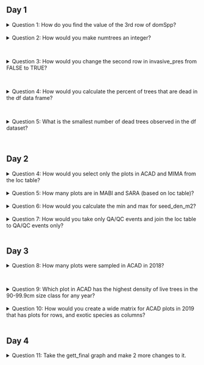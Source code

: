 <h2>Day 1</h2>
<details><summary class='ques2'>Question 1: How do you find the value of the 3rd row of domSpp?</summary>
```r
df[3, c("domSpp")]
```
</details>
<br>
<details><summary class='ques2'>Question 2: How would you make numtrees an integer?</summary> 
```r
df$numtrees <- as.integer(df$numtrees)
str(df)
```
</details>
<br>

<details><summary class='ques2'>Question 3: How would you change the second row in invasive_pres from FALSE to TRUE?</summary> 
```r
df$invasive_pres[2] <- TRUE
head(df)
```
</details>
<br>


<details><summary class='ques2'>Question 4: How would you calculate the percent of trees that are dead in the df data frame?</summary>
```r
# base R version (2 options)
df$numdead <- df$numtrees - df$numLive
df$pctdead <- df$numdead/df$numtrees*100

df$pctdead <- with(df, (numtrees - numLive)/numtrees*100)

# tidyverse version (2 options)
df <- df %>% mutate(numdead = numtrees - numLive,
                    pctdead = numdead/numtrees*100)

df <- df %>% mutate(pctdead = (numtrees - numLive)/numtrees*100)
```
</details>
<br>

<details><summary class='ques2'>Question 5: What is the smallest number of dead trees observed in the df dataset?</summary>
```r
min(df$numdead) # uses numdead column calculated for previous question. 
summary(df$numdead)[1] #Min. is the record summary reports for numeric columns
```
</details>
<br>


<h2>Day 2</h2>
<details><summary class='ques2'>Question 4: How would you select only the plots in ACAD and MIMA from the loc table?</summary>
```r
loc_ACAD <- loc[loc$Unit_ID %in% c("ACAD", "MIMA") & !is.na(loc$Unit_ID),]

loc_VAFO_HOFU_tidy <- loc %>% filter(Unit_ID %in% c("ACAD", "MIMA"))

```
</details>
<br>
<details><summary class='ques2'>Question 5: How many plots are in MABI and SARA (based on loc table)?</summary>
```r
loc_MABI_SARA_tidy <- loc %>% filter(Unit_ID %in% c("MABI", "SARA")) %>% select(Unit_ID, Plot_Number) %>% unique()
nrow(loc_MABI_SARA_tidy)

loc_MABI_SARA_tidy_no_nas <- loc %>% filter(Unit_ID %in% c("MABI", "SARA") & !is.na(Plot_Number)) %>% select(Unit_ID, Plot_Number) %>% unique()
nrow(loc_MABI_SARA_tidy_no_nas)

```

</details>
<br>
<details><summary class='ques2'>Question 6: How would you calculate the min and max for seed_den_m2?</summary>
```r
reg_by_park2 <- regdf %>% group_by(Unit_Code) %>% 
                          summarize(min_seed_dens = min(seed_den_m2),
                          max_seed_dens = max(seed_den_m2))

reg_by_park2
```
</details>
<br>
<details><summary class='ques2'>Question 7: How would you take only QA/QC events and join the loc table to QA/QC events only?</summary>
```r
eventQAQC <- event %>% filter(Event_QAQC == TRUE)
locevent_QAQC <- merge(loc, eventQAQC, by="Location_ID", all.x = F, all.y = T)
```
This is technically a right join, because I'm telling R to take all of the records from the right table (eventQAQC) and only join records in left (loc) table that match. This is just a style preference. I prefer to keep higher level tables to the left of lower level tables (eg tables with 1 to many relationships). The loc (tbl_Locations) table is higher level than the event (tbl_Events) table, because the loc table has the 1 plot record and the event table has the many visits for the plot records. If this is confusing, don't worry about it. You'll just notice that it's the order I generally organize data in my code.  
</details>
<br>
<h2>Day 3</h2>
<details><summary class='ques2'>Question 8: How many plots were sampled in ACAD in 2018?</summary>
```r
acad <- joinLocEvent(park = "ACAD", from = 2018, to = 2018)
length(unique(acad$Plot_Number))
```
</details>
<br>

<details><summary class='ques2'>Question 9: Which plot in ACAD has the highest density of live trees in the 90-99.9cm size class for any year?</summary>
```r
acad_tree_dist <- sumTreeDBHDist(park = "ACAD", status = 'live')

acad_tree_max70 <- acad_tree_dist %>% arrange(desc(d70_79.9))
head(acad_tree_max70) # ACAD-124

# If you wanted to pull out the top record for that size class, you can also do one of the two options below
acad_top_70 <- acad_tree_dist[which.max(acad_tree_dist$d70_79.9),] #The ugly base R approach 
acad_top_70_tidy <- acad_tree_dist %>% arrange(desc(d70_79.9)) %>% slice(1) #The tidyverse approach
head(acad_top_70)
```
</details>
<br>
<details><summary class='ques2'>Question 10: How would you create a wide matrix for ACAD plots in 2019 that has plots for rows, and exotic species as columns?</summary>

```r
acad_exo <- makeSppList(park = "ACAD", from = 2019, to = 2019, speciesType = "exotic") 
acad_exo <- acad_exo %>% mutate(present = ifelse(Exotic == TRUE & !is.na(Exotic), 1, 0))
head(acad_exo)

# Old school spread version
acad_wide_spread <- acad_exo %>% select(Plot_Name, Latin_Name, present) %>% 
                                 arrange(Latin_Name, Plot_Name) %>% 
                                 spread("Latin_Name", "present", fill = 0)

# Newer pivot version
acad_wide_pivot <- acad_exo %>% select(Plot_Name, Latin_Name, present) %>% 
                                arrange(Latin_Name, Plot_Name) %>% 
                                pivot_wider(names_from = "Latin_Name", 
                                            values_from = "present",
                                            values_fill = 0) 

head(acad_wide_pivot)
```
</details>
<br>
<h2>Day 4</h2>
<details><summary class='ques2'>Question 11: Take the gett_final graph and make 2 more changes to it.</summary>

You may have chosen other things to do than I did. Here are a couple of changes to the ggplot bar chart
```r

 ggplot(data = acad_stats, aes(x = size_class_fact, y = mean_dens))+
              geom_bar(stat = 'identity', fill = "steelblue4")+
              geom_errorbar(aes(ymin = mean_dens - se_dens, ymax = mean_dens + se_dens), width = 0.2, lwd = 0.7)+
              labs(x = "Regeneration Size Class", y = "Stems per sq.m")+
              theme_FHM()+
              theme(axis.text.x = element_text(angle = 45, hjust = 1))+ #hjust is centering horizontally
              scale_x_discrete(labels = c('15-30cm', '30-100cm', '100-150cm', '>150cm', '1-10cm DBH'))
             
```

Note that width = 0.2 in the geom_errorbar is the width of the caps on the bars. lwd is the weight of the line. 
</details>
<br>